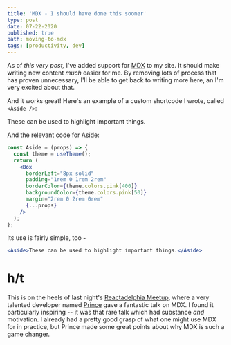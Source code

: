 ```yaml
---
title: 'MDX - I should have done this sooner'
type: post
date: 07-22-2020
published: true
path: moving-to-mdx
tags: [productivity, dev]
---
```


As of _this very post,_ I've added support for [MDX](https://www.gatsbyjs.org/docs/mdx/plugins/) to my site. It should make writing new content _much_ easier for me. By removing lots of process that has proven unnecessary, I'll be able to get back to writing more here, an I'm very excited about that.

And it works great! Here's an example of a custom shortcode I wrote, called `<Aside />`:

<Aside>These can be used to highlight important things.</Aside>

And the relevant code for Aside:

```jsx {1,3}
const Aside = (props) => {
  const theme = useTheme();
  return (
    <Box
      borderLeft="8px solid"
      padding="1rem 0 1rem 2rem"
      borderColor={theme.colors.pink[400]}
      backgroundColor={theme.colors.pink[50]}
      margin="2rem 0 2rem 0rem"
      {...props}
    />
  );
};
```

Its use is fairly simple, too -

```jsx
<Aside>These can be used to highlight important things.</Aside>
```

# h/t

This is on the heels of last night's [Reactadelphia Meetup](https://www.meetup.com/Reactadelphia/), where a very talented developer named [Prince](https://prince.dev/) gave a fantastic talk on MDX. I found it particularly inspiring -- it was that rare talk which had substance _and_ motivation. I already had a pretty good grasp of what one might use MDX for in practice, but Prince made some great points about why MDX is such a game changer.
